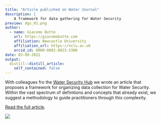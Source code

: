 ```yaml
---
title: "Article published on Water Journal"
description: |
    A framework for data gathering for Water Security
preview: dgs_01.png
author:
  - name: Giacomo Butte
    url: https://giacomobutte.com
    affiliation: Newcastle University
    affiliation_url: https://nclu.ac.uk
    orcid_id: 0000-0002-8823-5300
date: 03-09-2022
output:
  distill::distill_article:
    self_contained: false
---
```


With colleagues fro the [Water Security Hub](https://www.watersecurityhub.org) we wrote an article that proposes a framework for organizing data collection for Water Security. Within the vast spectrum of definitions and concepts that already exist, we suggest a methodology to guide practitioners through this complexity.

[Read the full article](https://www.mdpi.com/2073-4441/14/18/2907).

![](dgs_01.png)


